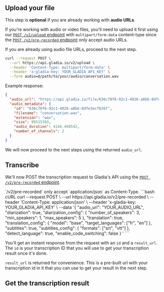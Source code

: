 ## Upload your file

<Note>This step is **optional** if you are already working with **audio URLs**. </Note>

If you're working with audio or video files, you'll need to upload it first using our [`POST /v2/upload` endpoint](/api-reference/v2/upload/audio-file) with `multipart/form-data`
content-type since the [`POST /v2/pre-recorded` endpoint](/api-reference/v2/pre-recorded/init) only accept audio URLs.

If you are already using audio file URLs, proceed to the next step.

```bash
curl --request POST \
  --url https://api.gladia.io/v2/upload \
  --header 'Content-Type: multipart/form-data' \
  --header 'x-gladia-key: YOUR_GLADIA_API_KEY' \
  --form audio=@/path/to/your/audio/conversation.wav
```

Example response:

```json
{
  "audio_url": "https://api.gladia.io/file/636c70f6-92c1-4026-a8b6-0dfe3ecf826f",
  "audio_metadata": {
    "id": "636c70f6-92c1-4026-a8b6-0dfe3ecf826f",
    "filename": "conversation.wav",
    "extension": "wav",
    "size": 99515383,
    "audio_duration": 4146.468542,
    "number_of_channels": 2
  }
}
```

We will now proceed to the next steps using the returned `audio_url`.

## Transcribe

We'll now POST the transcription request to Gladia's API using the [`POST /v2/pre-recorded` endpoint](/api-reference/v2/pre-recorded/init).

<Note>
  `/v2/pre-recorded` only accept `application/json` as Content-Type.
</Note>

<CodeGroup>
  ```bash cURL
    curl --request POST \
      --url https://api.gladia.io/v2/pre-recorded \
      --header 'Content-Type: application/json' \
      --header 'x-gladia-key: YOUR_GLADIA_API_KEY' \
      --data '{
      "audio_url": "YOUR_AUDIO_URL",
      "diarization": true,
      "diarization_config": {
        "number_of_speakers": 3,
        "min_speakers": 1,
        "max_speakers": 5
      },
      "translation": true,
      "translation_config": {
        "model": "base",
        "target_languages": ["fr", "en"]
      },
      "subtitles": true,
      "subtitles_config": {
        "formats": ["srt", "vtt"]
      },
      "detect_language": true,
      "enable_code_switching": false
      }
    '
  ```
</CodeGroup>

You'll get an instant response from the request with an `id` and a `result_url`. The `id` is your transcription ID that you
will use to get your transcription result once it's done.

`result_url` is returned for convenience. This is a pre-built url with your transcription id in it that you can use to get your result in the next step.

## Get the transcription result

<GetTranscriptionResult />

<Samples />